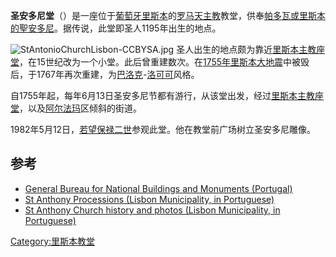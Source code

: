 {{Infobox religious building
| building_name         =圣安多尼堂
| image                 =StAnthonyLisbon-CCBY1.jpg
| location              =[[葡萄牙|葡萄牙]][[里斯本|里斯本]]Rua das Pedras Negras
| religious_affiliation =[[罗马天主教|罗马天主教]]
| architecture_style    =[[巴洛克|巴洛克]]-[[洛可可|洛可可]]
| groundbreaking        ={{start date|1730}}
| year_completed        ={{end date|1767}}
}}
'''圣安多尼堂'''（{{lang-pt|Igreja de Santo António de Lisboa}}）是一座位于[[葡萄牙|葡萄牙]][[里斯本|里斯本]]的[[罗马天主教|罗马天主教]]教堂，供奉[[帕多瓦或里斯本的聖安多尼|帕多瓦或里斯本的聖安多尼]]。据传说，此堂即圣人1195年出生的地点。

[[Image:StAntonioChurchLisbon-CCBYSA.jpg|thumb]]
圣人出生的地点颇为靠近[[里斯本主教座堂|里斯本主教座堂]]，在15世纪改为一个小堂。此后曾重建数次。在[[1755年里斯本大地震|1755年里斯本大地震]]中被毁后，于1767年再次重建，为[[巴洛克|巴洛克]]-[[洛可可|洛可可]]风格。 

自1755年起，每年6月13日圣安多尼节都有游行，从该堂出发，经过[[里斯本主教座堂|里斯本主教座堂]]，以及[[阿尔法玛|阿尔法玛]]区倾斜的街道。

1982年5月12日，[[若望保禄二世|若望保禄二世]]参观此堂。他在教堂前广场树立圣安多尼雕像。

==参考==
* [https://web.archive.org/web/20150111072326/http://www.monumentos.pt/ General Bureau for National Buildings and Monuments (Portugal)]
* [http://revelarlx.cm-lisboa.pt/gca/index.php?id=960 St Anthony Processions (Lisbon Municipality, in Portuguese)] {{Wayback|url=http://revelarlx.cm-lisboa.pt/gca/index.php?id=960 |date=20180926124532 }}
* [http://revelarlx.cm-lisboa.pt/gca/index.php?id=333 St Anthony Church history and photos (Lisbon Municipality, in Portuguese)] {{Wayback|url=http://revelarlx.cm-lisboa.pt/gca/index.php?id=333 |date=20180926124528 }}
{{commonscat|Igreja de Santo António da Sé}}
{{coord|38|42|36|N|9|08|01|W|region:PT_type:landmark_source:kolossus-ptwiki|display=title}}

[[Category:里斯本教堂|Category:里斯本教堂]]
